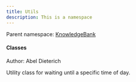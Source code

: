 ```yaml
---
title: Utils
description: This is a namespace
---
```


Parent namespace: <a href='.'>KnowledgeBank</a>



<h4 className='mb-0 ml-1'>Classes</h4>
<TypeTable types={[{"name":"","type":"MailUtils","links":["Utils/MailUtils"],"description":""},{"name":"","type":"PredicateBuilder","links":["Utils/PredicateBuilder"],"description":""},{"name":"","type":"PropertyMatcher","links":["Utils/PropertyMatcher"],"description":"A utility class that provides dynamic property matching and sorting functionality for any object type. It allows searching for properties by name, including case-insensitive and partial matches, and enables sorting collections based on property values using reflection."},{"name":"","type":"PropertyUpdateUtil","links":["Utils/PropertyUpdateUtil"],"description":""},{"name":"","type":"ReplaceExpressionVisitor","links":["Utils/ReplaceExpressionVisitor"],"description":"An ExpressionVisitor that replaces all occurrences of a specified expression with a new one. Useful for parameter substitution in expression trees."},{"name":"","type":"ShaUtils","links":["Utils/ShaUtils"],"description":""},{"name":"","type":"ValidityUtil","links":["Utils/ValidityUtil"],"description":"This class contains functions to check validity"}]} />

Author: Abel Dieterich

 <a href='Utils/WaitUntilUtils' target='_self' className="no-underline text-inherit hover:text-inherit inline"><CSharpType type='WaitUntilUtils' /></a>

Utility class for waiting until a specific time of day.

